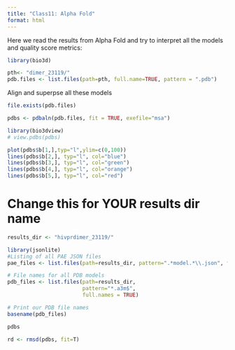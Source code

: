 ```yaml
---
title: "Class11: Alpha Fold"
format: html
---
```


Here we read the results from Alpha Fold and try to interpret all the models and quality score metrics:
```r
library(bio3d)

pth<- "dimer_23119/"
pdb.files <- list.files(path=pth, full.name=TRUE, pattern = ".pdb")
```


Align and superpse all these models
```r
file.exists(pdb.files)
```

```r
pdbs <- pdbaln(pdb.files, fit = TRUE, exefile="msa")
```
```r
library(bio3dview)
# view.pdbs(pdbs)
```


```r
plot(pdbs$b[1,],typ="l",ylim=c(0,100))
lines(pdbs$b[2,], typ="l", col="blue")
lines(pdbs$b[3,], typ="l", col="green")
lines(pdbs$b[4,], typ="l", col="orange")
lines(pdbs$b[5,], typ="l", col="red")

```



# Change this for YOUR results dir name
```r
results_dir <- "hivprdimer_23119/" 
```


```r
library(jsonlite)
#Listing of all PAE JSON files
pae_files <- list.files(path=results_dir, pattern=".*model.*\\.json", full.names = TRUE)
```


```r
# File names for all PDB models
pdb_files <- list.files(path=results_dir,
                        pattern="*.a3m$",
                        full.names = TRUE)

# Print our PDB file names
basename(pdb_files)
```



```r
pdbs
```
```r
rd <- rmsd(pdbs, fit=T)
```


